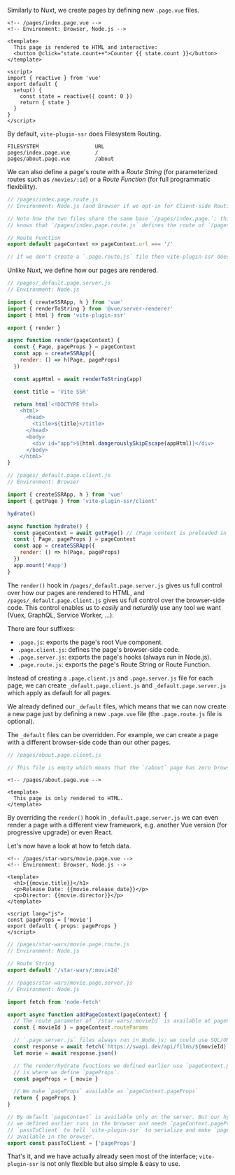 
Similarly to Nuxt,
we create pages by defining new `.page.vue` files.

```vue
<!-- /pages/index.page.vue -->
<!-- Environment: Browser, Node.js -->

<template>
  This page is rendered to HTML and interactive:
  <button @click="state.count++">Counter {{ state.count }}</button>
</template>

<script>
import { reactive } from 'vue'
export default {
  setup() {
    const state = reactive({ count: 0 })
    return { state }
  }
}
</script>
```

By default, `vite-plugin-ssr` does Filesystem Routing.
```
FILESYSTEM                  URL
pages/index.page.vue        /
pages/about.page.vue        /about
```

We can also define a page's route with a *Route String* (for parameterized routes such as `/movies/:id`) or a *Route Function* (for full programmatic flexibility).

```js
// /pages/index.page.route.js
// Environment: Node.js (and Browser if we opt-in for Client-side Routing)

// Note how the two files share the same base `/pages/index.page.`; this is how `vite-plugin-ssr`
// knows that `/pages/index.page.route.js` defines the route of `/pages/index.page.vue`.

// Route Function
export default pageContext => pageContext.url === '/'

// If we don't create a `.page.route.js` file then vite-plugin-ssr does Filesystem Routing
```

Unlike Nuxt, we define how our pages are rendered.

```js
// /pages/_default.page.server.js
// Environment: Node.js

import { createSSRApp, h } from 'vue'
import { renderToString } from '@vue/server-renderer'
import { html } from 'vite-plugin-ssr'

export { render }

async function render(pageContext) {
  const { Page, pageProps } = pageContext
  const app = createSSRApp({
    render: () => h(Page, pageProps)
  })

  const appHtml = await renderToString(app)

  const title = 'Vite SSR'

  return html`<!DOCTYPE html>
    <html>
      <head>
        <title>${title}</title>
      </head>
      <body>
        <div id="app">${html.dangerouslySkipEscape(appHtml)}</div>
      </body>
    </html>`
}
```
```js
// /pages/_default.page.client.js
// Environment: Browser

import { createSSRApp, h } from 'vue'
import { getPage } from 'vite-plugin-ssr/client'

hydrate()

async function hydrate() {
  const pageContext = await getPage() // (Page context is preloaded in production)
  const { Page, pageProps } = pageContext
  const app = createSSRApp({
    render: () => h(Page, pageProps)
  })
  app.mount('#app')
}
```

The `render()` hook in `/pages/_default.page.server.js` gives us full control over how our pages are rendered to HTML,
and `/pages/_default.page.client.js` gives us full control over the browser-side code.
This control enables us to *easily* and *naturally* use any tool we want (Vuex, GraphQL, Service Worker, ...).

There are four suffixes:
 - `.page.js`: exports the page's root Vue component.
 - `.page.client.js`: defines the page's browser-side code.
 - `.page.server.js`: exports the page's hooks (always run in Node.js).
 - `.page.route.js`: exports the page's Route String or Route Function.

Instead of creating a `.page.client.js` and `.page.server.js` file for each page,
we can create `_default.page.client.js` and `_default.page.server.js` which apply as default for all pages.

We already defined our `_default` files,
which means that we can now create a new page just by defining a new `.page.vue` file (the `.page.route.js` file is optional).

The `_default` files can be overridden. For example, we can create a page with a different browser-side code than our other pages.

```js
// /pages/about.page.client.js

// This file is empty which means that the `/about` page has zero browser-side JavaScript.
```
```vue
<!-- /pages/about.page.vue -->

<template>
  This page is only rendered to HTML.
</template>
```

By overriding the `render()` hook in `_default.page.server.js` we can
even render a page with a different view framework, e.g. another Vue version (for progressive upgrade) or even React.

Let's now have a look at how to fetch data.

```vue
<!-- /pages/star-wars/movie.page.vue -->
<!-- Environment: Browser, Node.js -->

<template>
  <h1>{{movie.title}}</h1>
  <p>Release Date: {{movie.release_date}}</p>
  <p>Director: {{movie.director}}</p>
</template>

<script lang="js">
const pageProps = ['movie']
export default { props: pageProps }
</script>
```
```js
// /pages/star-wars/movie.page.route.js
// Environment: Node.js

// Route String
export default '/star-wars/:movieId'
```
```js
// /pages/star-wars/movie.page.server.js
// Environment: Node.js

import fetch from 'node-fetch'

export async function addPageContext(pageContext) {
  // The route parameter of `/star-wars/:movieId` is available at pageContext.routeParams.movieId
  const { movieId } = pageContext.routeParams

  // `.page.server.js` files always run in Node.js; we could use SQL/ORM queries here.
  const response = await fetch(`https://swapi.dev/api/films/${movieId}`)
  let movie = await response.json()

  // The render/hydrate functions we defined earlier use `pageContext.pageProps`; this
  // is where we define `pageProps`.
  const pageProps = { movie }

  // We make `pageProps` available as `pageContext.pageProps`
  return { pageProps }
}

// By default `pageContext` is available only on the server. But our hydrate function
// we defined earlier runs in the browser and needs `pageContext.pageProps`; we use
// `passToClient` to tell `vite-plugin-ssr` to serialize and make `pageContext.pageProps`
// available in the browser.
export const passToClient = ['pageProps']
```

That's it, and we have actually already seen most of the interface;
`vite-plugin-ssr` is not only flexible but also simple & easy to use.

<ScaffoldCallToActionTour />
